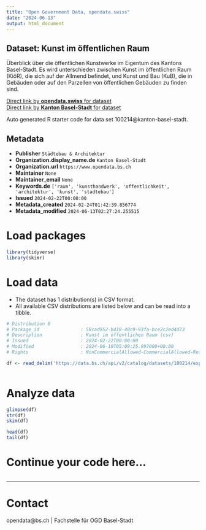 ```yaml
---
title: "Open Government Data, opendata.swiss"
date: "2024-06-13"
output: html_document
---
```


## Dataset: Kunst im öffentlichen Raum

Überblick über die öffentlichen Kunstwerke im Eigentum des Kantons Basel-Stadt. Es wird unterschieden zwischen Kunst im öffentlichen Raum (KiöR), die sich auf der Allmend befindet, und Kunst und Bau (KuB), die in Gebäuden oder auf den Parzellen von öffentlichen Gebäuden zu finden sind.

[Direct link by **opendata.swiss** for dataset](https://opendata.swiss/de/dataset/kunst-im-offentlichen-raum)<br>
[Direct link by **Kanton Basel-Stadt** for dataset](https://data.bs.ch/explore/dataset/100214/)

Auto generated R starter code for data set 100214@kanton-basel-stadt.

## Metadata

- **Publisher** `Städtebau & Architektur`
- **Organization.display_name.de** `Kanton Basel-Stadt`
- **Organization.url** `https://www.opendata.bs.ch`
- **Maintainer** `None`
- **Maintainer_email** `None`
- **Keywords.de** `['raum', 'kunsthandwerk', 'offentlichkeit', 'architektur', 'kunst', 'stadtebau']`
- **Issued** `2024-02-22T00:00:00`
- **Metadata_created** `2024-02-24T01:42:39.856774`
- **Metadata_modified** `2024-06-13T02:27:24.255515`


# Load packages

```r

library(tidyverse)
library(skimr)

```

# Load data

-   The dataset has 1 distribution(s) in CSV format.
-   All available CSV distributions are listed below and can be read into a tibble.

```r

# Distribution 0
# Package_id               : 58cad952-b418-40c9-93fa-bce2c2ed4d73
# Description              : Kunst im öffentlichen Raum (csv)
# Issued                   : 2024-02-22T00:00:00
# Modified                 : 2024-06-10T05:09:25.997000+00:00
# Rights                   : NonCommercialAllowed-CommercialAllowed-ReferenceRequired

df <- read_delim('https://data.bs.ch/api/v2/catalog/datasets/100214/exports/csv')



```

# Analyze data

```r

glimpse(df)
str(df)
skim(df)

head(df)
tail(df)

```

# Continue your code here...

```r

```

------------------------------------------------------------------------

# Contact

opendata@bs.ch | Fachstelle für OGD Basel-Stadt
